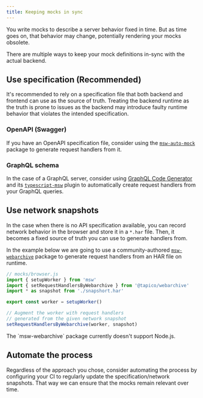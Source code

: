 ```yaml
---
title: Keeping mocks in sync
---
```


You write mocks to describe a server behavior fixed in time. But as time goes on, that behavior may change, potentially rendering your mocks obsolete.

There are multiple ways to keep your mock definitions in-sync with the actual backend.

## Use specification (Recommended)

It's recommended to rely on a specification file that both backend and frontend can use as the source of truth. Treating the backend runtime as the truth is prone to issues as the backend may introduce faulty runtime behavior that violates the intended specification.

### OpenAPI (Swagger)

If you have an OpenAPI specification file, consider using the [`msw-auto-mock`](https://github.com/zoubingwu/msw-auto-mock) package to generate request handlers from it.

### GraphQL schema

In the case of a GraphQL server, consider using [GraphQL Code Generator](https://www.the-guild.dev/graphql/codegen) and its [`typescript-msw`](https://www.the-guild.dev/graphql/codegen/plugins/typescript/typescript-msw) plugin to automatically create request handlers from your GraphQL queries.

## Use network snapshots

In the case when there is no API specification available, you can record network behavior in the browser and store it in a `*.har` file. Then, it becomes a fixed source of truth you can use to generate handlers from.

In the example below we are going to use a community-authored [`msw-webarchive`](https://github.com/Tapico/tapico-msw-webarchive) package to generate request handlers from an HAR file on runtime.

```js
// mocks/browser.js
import { setupWorker } from 'msw'
import { setRequestHandlersByWebarchive } from '@tapico/webarchive'
import * as snapshot from './snapshort.har'

export const worker = setupWorker()

// Augment the worker with request handlers
// generated from the given network snapshot
setRequestHandlersByWebarchive(worker, snapshot)
```


<Warning>
  The `msw-webarchive` package currently doesn't support Node.js.
</Warning>

## Automate the process

Regardless of the approach you chose, consider automating the process by configuring your CI to regularly update the specification/network snapshots. That way we can ensure that the mocks remain relevant over time.
